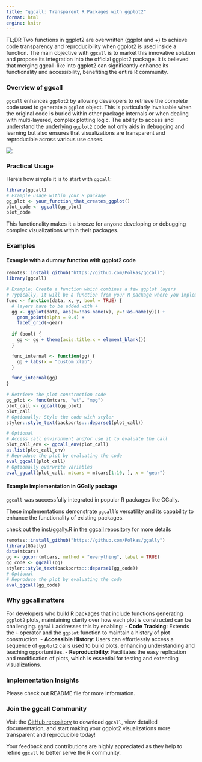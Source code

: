 ```yaml
---
title: "ggcall: Transparent R Packages with ggplot2"
format: html
engine: knitr
---
```


TL;DR Two functions in ggplot2 are overwritten (ggplot and +) to achieve code transparency and reproducibility when ggplot2 is used inside a function. The main objective with `ggcall` is to market this innovative solution and propose its integration into the official ggplot2 package. It is believed that merging ggcall-like into ggplot2 can significantly enhance its functionality and accessibility, benefiting the entire R community.

### Overview of ggcall

`ggcall` enhances `ggplot2` by allowing developers to retrieve the complete code used to generate a `ggplot` object. This is particularly invaluable when the original code is buried within other package internals or when dealing with multi-layered, complex plotting logic. The ability to access and understand the underlying `ggplot2` code not only aids in debugging and learning but also ensures that visualizations are transparent and reproducible across various use cases.

[![](main.png)](https://github.com/Polkas/ggcall)

### Practical Usage

Here’s how simple it is to start with `ggcall`:

```r
library(ggcall)
# Example usage within your R package
gg_plot <- your_function_that_creates_ggplot()
plot_code <- ggcall(gg_plot)
plot_code
```

This functionality makes it a breeze for anyone developing or debugging complex visualizations within their packages.

### Examples

#### Example with a dummy function with ggplot2 code

```r
remotes::install_github("https://github.com/Polkas/ggcall")
library(ggcall)

# Example: Create a function which combines a few ggplot layers
# Typically, it will be a function from your R package where you implemented ggcall
func <- function(data, x, y, bool = TRUE) {
  # layers have to be added with +
  gg <- ggplot(data, aes(x=!!as.name(x), y=!!as.name(y))) +
    geom_point(alpha = 0.4) +
    facet_grid(~gear)
    
  if (bool) {
    gg <- gg + theme(axis.title.x = element_blank())
  }

  func_internal <- function(gg) {
    gg + labs(x = "custom xlab")
  }

  func_internal(gg)
}

# Retrieve the plot construction code
gg_plot <- func(mtcars, "wt", "mpg")
plot_call <- ggcall(gg_plot)
plot_call
# Optionally: Style the code with styler
styler::style_text(backports:::deparse1(plot_call))

# Optional
# Access call environment and/or use it to evaluate the call
plot_call_env <- ggcall_env(plot_call)
as.list(plot_call_env)
# Reproduce the plot by evaluating the code
eval_ggcall(plot_call)
# Optionally overwrite variables
eval_ggcall(plot_call, mtcars = mtcars[1:10, ], x = "gear")
```

#### Example implementation in GGally package

`ggcall` was successfully integrated in popular R packages like GGally. 

These implementations demonstrate `ggcall`’s versatility and its capability to enhance the functionality of existing packages.

check out the inst/ggally.R in [the ggcall repository](https://github.com/Polkas/ggcall) for more details

```r
remotes::install_github("https://github.com/Polkas/ggally")
library(GGally)
data(mtcars)
gg <- ggcorr(mtcars, method = "everything", label = TRUE)
gg_code <- ggcall(gg)
styler::style_text(backports:::deparse1(gg_code))
# Optional
# Reproduce the plot by evaluating the code
eval_ggcall(gg_code)
```

### Why ggcall matters

For developers who build R packages that include functions generating `ggplot2` plots, maintaining clarity over how each plot is constructed can be challenging. `ggcall` addresses this by enabling:
- **Code Tracking**: Extends the `+` operator and the `ggplot` function to maintain a history of plot construction.
- **Accessible History**: Users can effortlessly access a sequence of `ggplot2` calls used to build plots, enhancing understanding and teaching opportunities.
- **Reproducibility**: Facilitates the easy replication and modification of plots, which is essential for testing and extending visualizations.

### Implementation Insights

Please check out README file for more information.

### Join the ggcall Community

Visit the [GitHub repository](https://github.com/Polkas/ggcall) to download `ggcall`, view detailed documentation, and start making your ggplot2 visualizations more transparent and reproducible today!

Your feedback and contributions are highly appreciated as they help to refine `ggcall` to better serve the R community.
